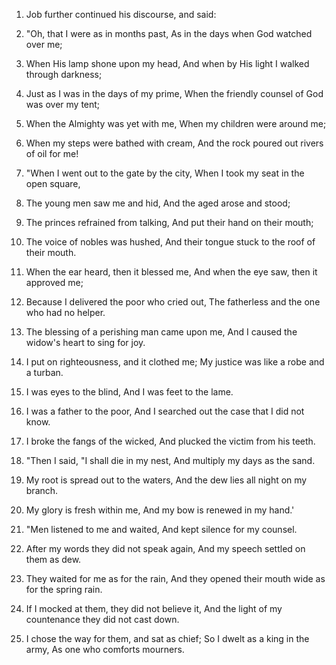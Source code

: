 
1. Job further continued his discourse, and said:

2. "Oh, that I were as in months past, As in the days when God watched over me;

3. When His lamp shone upon my head, And when by His light I walked through darkness;

4. Just as I was in the days of my prime, When the friendly counsel of God was over my tent;

5. When the Almighty was yet with me, When my children were around me;

6. When my steps were bathed with cream, And the rock poured out rivers of oil for me!

7. "When I went out to the gate by the city, When I took my seat in the open square,

8. The young men saw me and hid, And the aged arose and stood;

9. The princes refrained from talking, And put their hand on their mouth;

10. The voice of nobles was hushed, And their tongue stuck to the roof of their mouth.

11. When the ear heard, then it blessed me, And when the eye saw, then it approved me;

12. Because I delivered the poor who cried out, The fatherless and the one who had no helper.

13. The blessing of a perishing man came upon me, And I caused the widow's heart to sing for joy.

14. I put on righteousness, and it clothed me; My justice was like a robe and a turban.

15. I was eyes to the blind, And I was feet to the lame.

16. I was a father to the poor, And I searched out the case that I did not know.

17. I broke the fangs of the wicked, And plucked the victim from his teeth.

18. "Then I said, "I shall die in my nest, And multiply my days as the sand.

19. My root is spread out to the waters, And the dew lies all night on my branch.

20. My glory is fresh within me, And my bow is renewed in my hand.'

21. "Men listened to me and waited, And kept silence for my counsel.

22. After my words they did not speak again, And my speech settled on them as dew.

23. They waited for me as for the rain, And they opened their mouth wide as for the spring rain.

24. If I mocked at them, they did not believe it, And the light of my countenance they did not cast down.

25. I chose the way for them, and sat as chief; So I dwelt as a king in the army, As one who comforts mourners.


